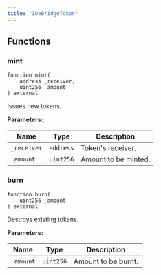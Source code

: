 ```yaml
---
title: "IDeBridgeToken"
---
```


## Functions

### mint

```solidity
function mint(
    address _receiver,
    uint256 _amount
) external
```

Issues new tokens.

**Parameters:**

| Name         | Type      | Description          |
|--------------|-----------|----------------------|
| `_receiver`  | `address` | Token's receiver.    |
| `_amount`    | `uint256` | Amount to be minted. |

### burn

```solidity
function burn(
    uint256 _amount
) external
```

Destroys existing tokens.

**Parameters:**

| Name      | Type      | Description         |
|-----------|-----------|---------------------|
| `_amount` | `uint256` | Amount to be burnt. |
